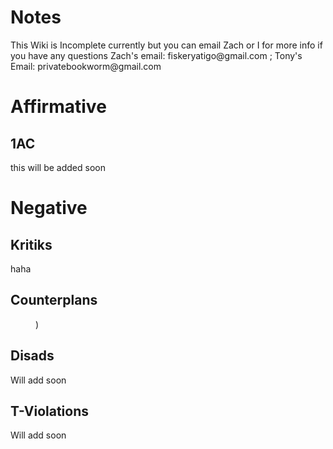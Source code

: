 =Notes= 
This Wiki is Incomplete currently but you can email Zach or I for more info if you have any questions 
Zach's email: fiskeryatigo@gmail.com ; Tony's Email: privatebookworm@gmail.com

=Affirmative= 
==1AC== 
this will be added soon 
=Negative= 
==Kritiks== 
haha
==Counterplans== 
:) 
==Disads== 
Will add soon 
==T-Violations== 
Will add soon